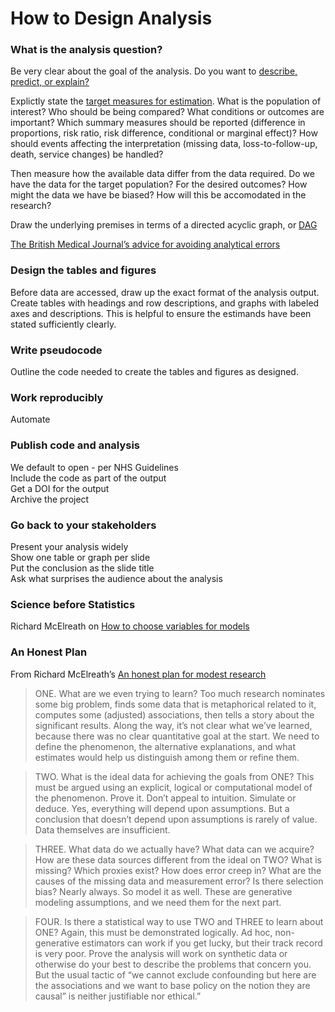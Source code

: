 # How to Design Analysis {.unnumbered}

### What is the analysis question?

Be very clear about the goal of the analysis. Do you want to [describe, predict, or explain?](https://www.tandfonline.com/doi/full/10.1080/09332480.2019.1579578)  

Explictly state the [target measures for estimation](https://www.ema.europa.eu/en/documents/scientific-guideline/ich-e9-r1-addendum-estimands-sensitivity-analysis-clinical-trials-guideline-statistical-principles_en.pdf). What is the population of interest? Who should be being compared? What conditions or outcomes are important? Which summary measures should be reported (difference in proportions, risk ratio, risk difference, conditional or marginal effect)? How should events affecting the interpretation (missing data, loss-to-follow-up, death, service changes) be handled? 

Then measure how the available data differ from the data required. Do we have the data for the target population? For the desired outcomes? How might the data we have be biased? How will this be accomodated in the research?

Draw the underlying premises in terms of a directed acyclic graph, or  [DAG](https://sites.bu.edu/causal/dags/dag-resources/)

[The British Medical Journal's advice for avoiding analytical errors](https://www.bmj.com/content/379/bmj-2022-072883)

### Design the tables and figures

Before data are accessed, draw up the exact format of the analysis output. Create tables with headings and row descriptions, and graphs with labeled axes and descriptions. This is helpful to ensure the estimands have been stated sufficiently clearly.

### Write pseudocode

Outline the code needed to create the tables and figures as designed.

### Work reproducibly

Automate 

### Publish code and analysis

We default to open - per NHS Guidelines  
Include the code as part of the output  
Get a DOI for the output  
Archive the project  

### Go back to your stakeholders

Present your analysis widely  
Show one table or graph per slide  
Put the conclusion as the slide title  
Ask what surprises the audience about the analysis  

### Science before Statistics

Richard McElreath on [How to choose variables for models](https://www.youtube.com/watch?v=KNPYUVmY3NM)


### An Honest Plan

From Richard McElreath's [An honest plan for modest research](https://elevanth.org/blog/2023/06/13/science-and-the-dumpster-fire/)

> ONE. What are we even trying to learn? Too much research nominates some big problem, finds some data that is metaphorical related to it, computes some (adjusted) associations, then tells a story about the significant results. Along the way, it's not clear what we've learned, because there was no clear quantitative goal at the start. We need to define the phenomenon, the alternative explanations, and what estimates would help us distinguish among them or refine them.

> TWO. What is the ideal data for achieving the goals from ONE? This must be argued using an explicit, logical or computational model of the phenomenon. Prove it. Don't appeal to intuition. Simulate or deduce. Yes, everything will depend upon assumptions. But a conclusion that doesn't depend upon assumptions is rarely of value. Data themselves are insufficient.

> THREE. What data do we actually have? What data can we acquire? How are these data sources different from the ideal on TWO? What is missing? Which proxies exist? How does error creep in? What are the causes of the missing data and measurement error? Is there selection bias? Nearly always. So model it as well. These are generative modeling assumptions, and we need them for the next part.

> FOUR. Is there a statistical way to use TWO and THREE to learn about ONE? Again, this must be demonstrated logically. Ad hoc, non-generative estimators can work if you get lucky, but their track record is very poor. Prove the analysis will work on synthetic data or otherwise do your best to describe the problems that concern you. But the usual tactic of "we cannot exclude confounding but here are the associations and we want to base policy on the notion they are causal" is neither justifiable nor ethical."

